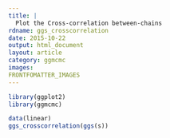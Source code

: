 ```yaml
---
title: |
  Plot the Cross-correlation between-chains
rdname: ggs_crosscorrelation
date: 2015-10-22
output: html_document
layout: article
category: ggmcmc
images:
FRONTFOMATTER_IMAGES
---
```


```r
library(ggplot2)
library(ggmcmc)
```

```r
data(linear)
ggs_crosscorrelation(ggs(s))



```